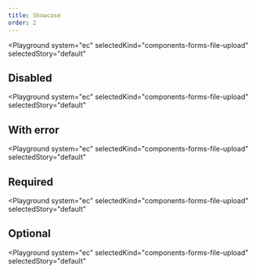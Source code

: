 ```yaml
---
title: Showcase
order: 2
---
```




<Playground
  system="ec"
  selectedKind="components-forms-file-upload"
  selectedStory="default"
>
  <FileUpload
    id="file-upload-id"
    name={demoContentDefault.name}
    label={demoContentDefault.label}
    helperText={demoContentDefault.helperText}
  />
</Playground>

## Disabled

<Playground
  system="ec"
  selectedKind="components-forms-file-upload"
  selectedStory="default"
>
  <FileUpload
    id="file-upload-id-2"
    name={demoContentDefault.name}
    label={demoContentDefault.label}
    helperText={demoContentDefault.helperText}
    disabled
  />
</Playground>

## With error

<Playground
  system="ec"
  selectedKind="components-forms-file-upload"
  selectedStory="default"
>
  <FileUpload
    id="file-upload-id-3"
    name={demoContentDefault.name}
    label={demoContentDefault.label}
    helperText={demoContentDefault.helperText}
    invalid
    invalidText="This is the error message"
  />
</Playground>

## Required

<Playground
  system="ec"
  selectedKind="components-forms-file-upload"
  selectedStory="default"
>
  <FileUpload
    id="file-upload-id-4"
    name={demoContentDefault.name}
    label={demoContentDefault.label}
    helperText={demoContentDefault.helperText}
    required
    requiredText="*"
  />
</Playground>

## Optional

<Playground
  system="ec"
  selectedKind="components-forms-file-upload"
  selectedStory="default"
>
  <FileUpload
    id="file-upload-id-5"
    name={demoContentDefault.name}
    label={demoContentDefault.label}
    helperText={demoContentDefault.helperText}
    optionalText=" (optional)"
  />
</Playground>

